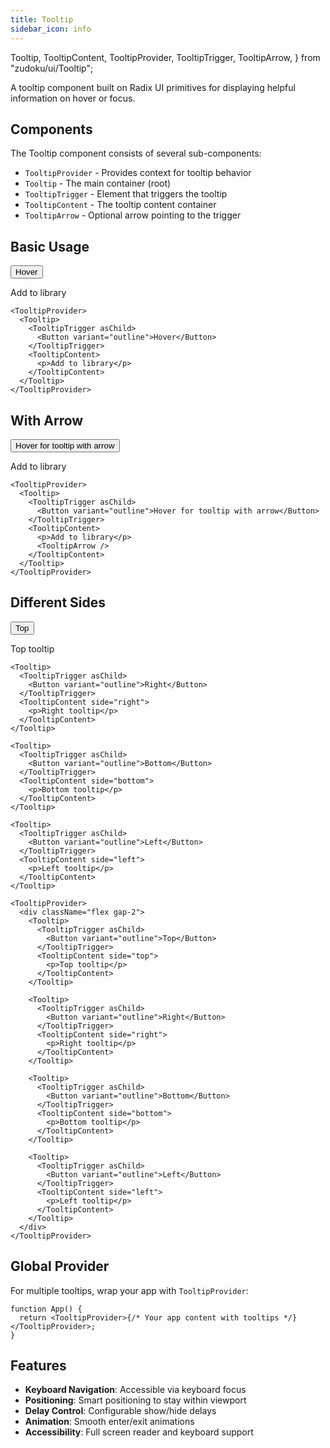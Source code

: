 ```yaml
---
title: Tooltip
sidebar_icon: info
---
```


  Tooltip,
  TooltipContent,
  TooltipProvider,
  TooltipTrigger,
  TooltipArrow,
} from "zudoku/ui/Tooltip";

A tooltip component built on Radix UI primitives for displaying helpful information on hover or
focus.

## Components

The Tooltip component consists of several sub-components:

- `TooltipProvider` - Provides context for tooltip behavior
- `Tooltip` - The main container (root)
- `TooltipTrigger` - Element that triggers the tooltip
- `TooltipContent` - The tooltip content container
- `TooltipArrow` - Optional arrow pointing to the trigger

## Basic Usage

<TooltipProvider>
  <Tooltip>
    <TooltipTrigger asChild>
      <Button variant="outline">Hover</Button>
    </TooltipTrigger>
    <TooltipContent>
      <p>Add to library</p>
    </TooltipContent>
  </Tooltip>
</TooltipProvider>

```tsx
<TooltipProvider>
  <Tooltip>
    <TooltipTrigger asChild>
      <Button variant="outline">Hover</Button>
    </TooltipTrigger>
    <TooltipContent>
      <p>Add to library</p>
    </TooltipContent>
  </Tooltip>
</TooltipProvider>
```

## With Arrow

<TooltipProvider>
  <Tooltip>
    <TooltipTrigger asChild>
      <Button variant="outline">Hover for tooltip with arrow</Button>
    </TooltipTrigger>
    <TooltipContent>
      <p>Add to library</p>
      <TooltipArrow />
    </TooltipContent>
  </Tooltip>
</TooltipProvider>

```tsx
<TooltipProvider>
  <Tooltip>
    <TooltipTrigger asChild>
      <Button variant="outline">Hover for tooltip with arrow</Button>
    </TooltipTrigger>
    <TooltipContent>
      <p>Add to library</p>
      <TooltipArrow />
    </TooltipContent>
  </Tooltip>
</TooltipProvider>
```

## Different Sides

<TooltipProvider>
  <div className="flex gap-2">
    <Tooltip>
      <TooltipTrigger asChild>
        <Button variant="outline">Top</Button>
      </TooltipTrigger>
      <TooltipContent side="top">
        <p>Top tooltip</p>
      </TooltipContent>
    </Tooltip>

    <Tooltip>
      <TooltipTrigger asChild>
        <Button variant="outline">Right</Button>
      </TooltipTrigger>
      <TooltipContent side="right">
        <p>Right tooltip</p>
      </TooltipContent>
    </Tooltip>

    <Tooltip>
      <TooltipTrigger asChild>
        <Button variant="outline">Bottom</Button>
      </TooltipTrigger>
      <TooltipContent side="bottom">
        <p>Bottom tooltip</p>
      </TooltipContent>
    </Tooltip>

    <Tooltip>
      <TooltipTrigger asChild>
        <Button variant="outline">Left</Button>
      </TooltipTrigger>
      <TooltipContent side="left">
        <p>Left tooltip</p>
      </TooltipContent>
    </Tooltip>

  </div>
</TooltipProvider>

```tsx
<TooltipProvider>
  <div className="flex gap-2">
    <Tooltip>
      <TooltipTrigger asChild>
        <Button variant="outline">Top</Button>
      </TooltipTrigger>
      <TooltipContent side="top">
        <p>Top tooltip</p>
      </TooltipContent>
    </Tooltip>

    <Tooltip>
      <TooltipTrigger asChild>
        <Button variant="outline">Right</Button>
      </TooltipTrigger>
      <TooltipContent side="right">
        <p>Right tooltip</p>
      </TooltipContent>
    </Tooltip>

    <Tooltip>
      <TooltipTrigger asChild>
        <Button variant="outline">Bottom</Button>
      </TooltipTrigger>
      <TooltipContent side="bottom">
        <p>Bottom tooltip</p>
      </TooltipContent>
    </Tooltip>

    <Tooltip>
      <TooltipTrigger asChild>
        <Button variant="outline">Left</Button>
      </TooltipTrigger>
      <TooltipContent side="left">
        <p>Left tooltip</p>
      </TooltipContent>
    </Tooltip>
  </div>
</TooltipProvider>
```

## Global Provider

For multiple tooltips, wrap your app with `TooltipProvider`:

```tsx
function App() {
  return <TooltipProvider>{/* Your app content with tooltips */}</TooltipProvider>;
}
```

## Features

- **Keyboard Navigation**: Accessible via keyboard focus
- **Positioning**: Smart positioning to stay within viewport
- **Delay Control**: Configurable show/hide delays
- **Animation**: Smooth enter/exit animations
- **Accessibility**: Full screen reader and keyboard support
